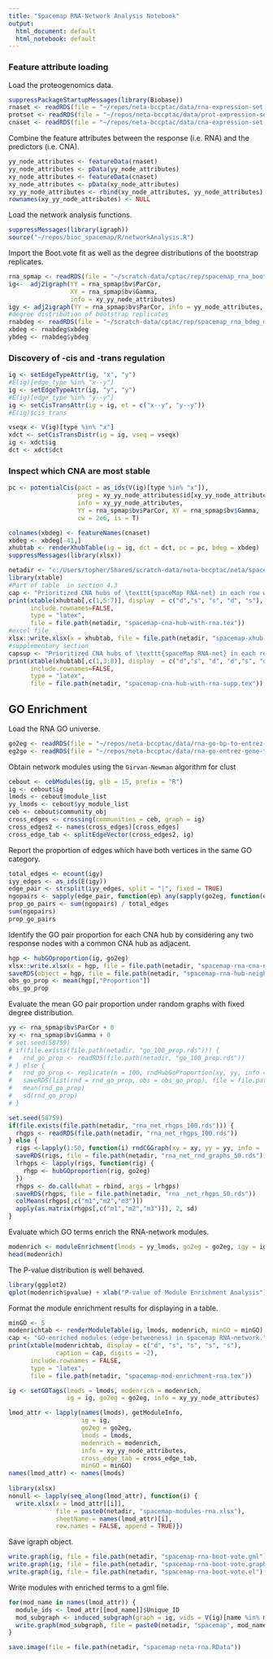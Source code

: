 ---
title: "Spacemap RNA-Network Analysis Notebook"
output:
  html_document: default
  html_notebook: default
---

### Feature attribute loading

Load the proteogenomics data. 

```{r}
suppressPackageStartupMessages(library(Biobase))
rnaset <- readRDS(file = "~/repos/neta-bccptac/data/rna-expression-set.rds")
protset <- readRDS(file = "~/repos/neta-bccptac/data/prot-expression-set.rds")
cnaset <- readRDS(file = "~/repos/neta-bccptac/data/cna-expression-set.rds")
```

Combine the feature attributes between the response (i.e. RNA) and the predictors (i.e. CNA). 

```{r}
yy_node_attributes <- featureData(rnaset)
yy_node_attributes <- pData(yy_node_attributes)
xy_node_attributes <- featureData(cnaset)
xy_node_attributes <- pData(xy_node_attributes)
xy_yy_node_attributes <- rbind(xy_node_attributes, yy_node_attributes)
rownames(xy_yy_node_attributes) <- NULL
```

Load the network analysis functions. 

```{r}
suppressMessages(library(igraph))
source("~/repos/bioc_spacemap/R/networkAnalysis.R")
```

Import the Boot.vote fit as well as the degree distributions of the bootstrap replicates. 

```{r}
rna_spmap <- readRDS(file = "~/scratch-data/cptac/rep/spacemap_rna_boot_vote_matched_sdfilter.rds")
ig<-  adj2igraph(YY = rna_spmap$bv$ParCor, 
                 XY = rna_spmap$bv$Gamma, 
                 info = xy_yy_node_attributes)
igy <- adj2igraph(YY = rna_spmap$bv$ParCor, info = yy_node_attributes, dropnull = F)
#degree distribution of bootstrap replicates
rnabdeg <- readRDS(file = "~/scratch-data/cptac/rep/spacemap_rna_bdeg_matched_sdfilter.rds")
xbdeg <- rnabdeg$xbdeg
ybdeg <- rnabdeg$ybdeg
```


### Discovery of -cis and -trans regulation 


```{r}
ig <- setEdgeTypeAttr(ig, "x", "y")
#E(ig)[edge_type %in% "x--y"]
ig <- setEdgeTypeAttr(ig, "y", "y")
#E(ig)[edge_type %in% "y--y"]
ig <- setCisTransAttr(ig = ig, et = c("x--y", "y--y"))
#E(ig)$cis_trans
```


```{r}
vseqx <- V(ig)[type %in% "x"]
xdct <- setCisTransDistr(ig = ig, vseq = vseqx)
ig <- xdct$ig
dct <- xdct$dct
```


### Inspect which CNA are most stable

```{r}
pc <- potentialCis(pact = as_ids(V(ig)[type %in% "x"]),
                   preg = xy_yy_node_attributes$id[xy_yy_node_attributes$type == "y"], 
                   info = xy_yy_node_attributes,
                   YY = rna_spmap$bv$ParCor, XY = rna_spmap$bv$Gamma, 
                   cw = 2e6, is = T)
```


```{r}
colnames(xbdeg) <- featureNames(cnaset)
xbdeg <- xbdeg[-41,]
xhubtab <- renderXhubTable(ig = ig, dct = dct, pc = pc, bdeg = xbdeg)
suppressMessages(library(xlsx))
```


```{r}
netadir <- "c:/Users/topher/Shared/scratch-data/neta-bccptac/neta/spacemap/rna/"
library(xtable)
#Part of table  in section 4.3
cap <- "Prioritized CNA hubs of \texttt{spaceMap RNA-net} in each row with the number of -cis and -trans edges emanating from CNA hub, potential number of -cis relationships for the Hub, and which genes are in -cis with the CNA hub."
print(xtable(xhubtab[,c(1,5:7)], display  = c("d","s", "s", "d", "s"), caption = cap),
      include.rownames=FALSE,
      type = "latex", 
      file = file.path(netadir, "spacemap-cna-hub-with-rna.tex"))
#excel file
xlsx::write.xlsx(x = xhubtab, file = file.path(netadir, "spacemap-xhub-rna.xlsx"))
#supplementary section 
capsup <- "Prioritized CNA hubs of \texttt{spaceMap RNA-net} in each row with gene coordinates, the number of -cis and -trans edges emanating from the CNA hub, potential number of -cis relationships for the Hub, which genes are in -cis with the CNA hub, and the mean (std. deviation) rank of CNA degree across 1000 bootstrap replications."
print(xtable(xhubtab[,c(1,3:8)], display  = c("d","s", "d", "d","s", "d", "s", "s"), caption = capsup),
      include.rownames=FALSE,
      type = "latex", 
      file = file.path(netadir, "spacemap-cna-hub-with-rna-supp.tex"))
```

## GO Enrichment

Load the RNA GO universe. 

```{r}
go2eg <- readRDS(file = "~/repos/neta-bccptac/data/rna-go-bp-to-entrez-gene-list.rds")
eg2go <- readRDS(file = "~/repos/neta-bccptac/data/rna-go-entrez-gene-to-bp-list.rds")
```


Obtain network modules using the `Girvan-Newman` algorithm for clust

```{r}
cebout <- cebModules(ig, glb = 15, prefix = "R")
ig <- cebout$ig
lmods <- cebout$module_list
yy_lmods <- cebout$yy_module_list
ceb <- cebout$community_obj
cross_edges <- crossing(communities = ceb, graph = ig)
cross_edges2 <- names(cross_edges)[cross_edges]
cross_edge_tab <- splitEdgeVector(cross_edges2, ig)
```

Report the proportion of edges which have both vertices in the same GO category. 

```{r}
total_edges <- ecount(igy)
iyy_edges <- as_ids(E(igy))  
edge_pair <- strsplit(iyy_edges, split = "|", fixed = TRUE)
ngopairs <- sapply(edge_pair, function(ep) any(sapply(go2eg, function(egs) all(ep %in% egs))))
prop_go_pairs <- sum(ngopairs) / total_edges
sum(ngopairs)
prop_go_pairs
```

Identify the GO pair proportion for each CNA hub by considering any two response nodes with a common CNA hub as adjacent.

```{r}
hgp <- hubGOproportion(ig, go2eg)
xlsx::write.xlsx(x = hgp, file = file.path(netadir, "spacemap-rna-cna-neighborhood-go-modularity.xlsx"), row.names = F)
saveRDS(object = hgp, file = file.path(netadir, "spacemap-rna-hub-neighborhood-go-modularity-obs.rds"))
obs_go_prop <- mean(hgp[,"Proportion"])
obs_go_prop

```

Evaluate the mean GO pair proportion under random graphs with fixed degree distribution. 

```{r}
yy <- rna_spmap$bv$ParCor + 0
xy <- rna_spmap$bv$Gamma + 0
# set.seed(58759)
# if(file.exists(file.path(netadir, "go_100_prop.rds"))) { 
#   rnd_go_prop <- readRDS(file.path(netadir, "go_100_prop.rds"))
# } else { 
#   rnd_go_prop <- replicate(n = 100, rndHubGoProportion(xy, yy, info = xy_yy_node_attributes, go2eg = go2eg))
#   saveRDS(list(rnd = rnd_go_prop, obs = obs_go_prop), file = file.path(netadir, "go_100_prop.rds"))
#   mean(rnd_go_prop)
#   sd(rnd_go_prop)
# }
```

```{r}
set.seed(58759)
if(file.exists(file.path(netadir, "rna_net_rhgps_100.rds"))) {
  rhgps <- readRDS(file.path(netadir, "rna_net_rhgps_100.rds"))
} else {
  rigs <-lapply(1:50, function(i) rndCGGraph(xy = xy, yy = yy, info =  xy_yy_node_attributes))
  saveRDS(rigs, file = file.path(netadir, "rna_net_rnd_graphs_50.rds"))
  lrhgps <- lapply(rigs, function(rig) { 
    rhgp <- hubGOproportion(rig, go2eg)
  })
  rhgps <- do.call(what = rbind, args = lrhgps)
  saveRDS(rhgps, file = file.path(netadir, "rna _net_rhgps_50.rds"))
  colMeans(rhgps[,c("m1","m2","m3")])
  apply(as.matrix(rhgps[,c("m1","m2","m3")]), 2, sd)
}
```


Evaluate which GO terms enrich the RNA-network modules. 

```{r}
modenrich <- moduleEnrichment(lmods = yy_lmods, go2eg = go2eg, igy = igy, fdr_thresh = 0.05)
head(modenrich)
```


The P-value distribution is well behaved. 

```{r}
library(ggplot2)
qplot(modenrich$pvalue) + xlab("P-value of Module Enrichment Analysis")
```


Format the module enrichment results for displaying in a table.

```{r}
minGO <- 5
modenrichtab <- renderModuleTable(ig, lmods, modenrich, minGO = minGO) 
cap <- "GO-enriched modules (edge-betweeness) in spacemap RNA-network."
print(xtable(modenrichtab, display = c("d", "s", "s", "s", "s"), 
             caption = cap, digits = -2),
      include.rownames = FALSE, 
      type = "latex", 
      file = file.path(netadir, "spacemap-mod-enrichment-rna.tex"))
```

```{r}
ig <- setGOTags(lmods = lmods, modenrich = modenrich, 
                ig = ig, go2eg = go2eg, info = xy_yy_node_attributes)
```

```{r}
lmod_attr <- lapply(names(lmods), getModuleInfo,  
                    ig = ig,
                    go2eg = go2eg,
                    lmods = lmods,
                    modenrich = modenrich,
                    info = xy_yy_node_attributes, 
                    cross_edge_tab = cross_edge_tab, 
                    minGO = minGO)
names(lmod_attr) <- names(lmods)
  
library(xlsx)
nonull <- lapply(seq_along(lmod_attr), function(i) { 
  write.xlsx(x = lmod_attr[[i]], 
             file = paste0(netadir, "spacemap-modules-rna.xlsx"), 
             sheetName = names(lmod_attr)[i], 
             row.names = FALSE, append = TRUE)})
```

Save igraph object.

```{r}
write.graph(ig, file = file.path(netadir, "spacemap-rna-boot-vote.gml"), format = "gml")
write.graph(ig, file = file.path(netadir, "spacemap-rna-boot-vote.graphml"), format = "graphml")
write.graph(ig, file = file.path(netadir, "spacemap-rna-boot-vote.el"), format = "edgelist")
```

Write modules with enriched terms to a gml file. 

```{r}
for(mod_name in names(lmod_attr)) { 
  module_ids <- lmod_attr[[mod_name]]$Unique_ID
  mod_subgraph <- induced_subgraph(graph = ig, vids = V(ig)[name %in% module_ids])
  write.graph(mod_subgraph, file = paste0(netadir, "spacemap", mod_name, "_mod_bv_rna.graphml"), format = "graphml")  
}
```


```{r}
save.image(file = file.path(netadir, "spacemap-neta-rna.RData"))
```


